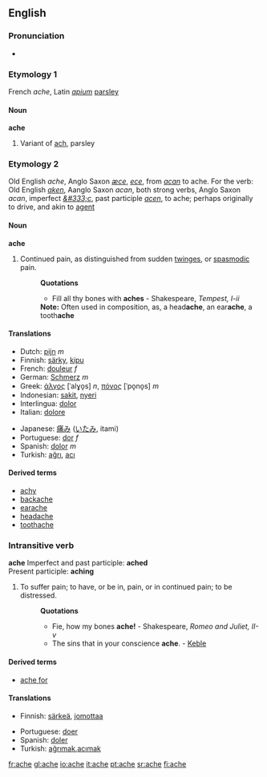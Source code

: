 ==English==

===Pronunciation===
*{{audio|en-us-ache.ogg|Audio (US)}}

===Etymology 1===
French ''ache'', Latin ''[[apium]]'' [[parsley]]

====Noun====
'''ache'''
#Variant of [[ach]], parsley

===Etymology 2===
Old English ''ache'', Anglo Saxon ''[[æce]]'', ''[[ece]]'', from ''[[acan]]'' to ache. For the verb: Old English ''[[aken]]'', Aanglo Saxon ''acan'', both strong verbs, Anglo Saxon ''acan'', imperfect ''[[&#333;c]]'', past participle ''[[acen]]'', to ache; perhaps originally to drive, and akin to [[agent]]

====Noun====
'''ache'''
#Continued pain, as distinguished from sudden [[twinges]], or [[spasmodic]] pain.
#:'''Quotations'''
#:*Fill all thy bones with '''aches''' - Shakespeare, ''Tempest, I-ii''
#:'''Note:''' Often used in composition, as, a head'''ache''', an ear'''ache''', a tooth'''ache'''

====Translations====
{{top}}
*Dutch: [[pijn]] ''m''
*Finnish: [[särky]], [[kipu]]
*French: [[douleur]] ''f''
*German: [[Schmerz]] ''m''
*Greek: [[άλγος]] [ˈalɣo̞s] ''n'', [[πόνος]] [ˈpo̞no̞s] ''m''
*Indonesian: [[sakit]], [[nyeri]]
*Interlingua: [[dolor]]
*Italian: [[dolore]]
{{mid}}
*Japanese: [[痛み]] ([[いたみ]], itami)
*Portuguese: [[dor]] ''f''
*Spanish: [[dolor]] ''m''
*Turkish: [[ağrı]], [[acı]]
{{bottom}}

==== Derived terms ====
* [[achy]]
* [[backache]]
* [[earache]]
* [[headache]]
* [[toothache]]

===Intransitive verb===
'''ache'''
Imperfect and past participle: '''ached'''<br>
Present participle: '''aching'''
#To suffer pain; to have, or be in, pain, or in continued pain; to be distressed.
#:'''Quotations'''
#:*Fie, how my bones '''ache!''' - Shakespeare, ''Romeo and Juliet, II-v''
#:*The sins that in your conscience '''ache'''. - [[Keble]]

====Derived terms====
*[[ache for]]

==== Translations ====
{{top}}
*Finnish: [[särkeä]], [[jomottaa]]
{{mid}}
*Portuguese: [[doer]]
*Spanish: [[doler]]
*Turkish: [[ağrımak]],[[acımak]]
{{bottom}}

[[fr:ache]]
[[gl:ache]]
[[io:ache]]
[[it:ache]]
[[pt:ache]]
[[sr:ache]]
[[fi:ache]]
